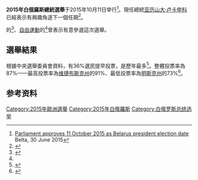 {{Expand English|time=2015-09-24T15:52:43+00:00}}
{{Infobox election
|election_name      = 2015年白俄羅斯總統選舉
| country = Belarus
| type = presidential
| ongoing = no
| previous_election = 2010年白俄羅斯總統選舉
| previous_year = 2010
| next_election = 2020年白俄羅斯總統選舉
| next_year = 2020
| election_date = 2015年10月11日
| image1 = [[File:Alexander_Lukashenko_crop.jpeg|160x160px]]
| nominee1 = '''[[亚历山大·格里戈里耶维奇·卢卡申科|亚历山大·卢卡申科]]'''
| party1 = 無黨籍
| popular_vote1 = 5,095,156
| percentage1 = 84.09%
| image2 = [[File:Tacciana_Karatkievič.jpeg|160x160px]]
| nominee2 = {{le|塔季揚娜·科羅特克維奇|Tatsiana Karatkevich}}
| party2 = 人民公投
| color2 = F0004D
| popular_vote2 = 269,542
| percentage2 = 4.45%
| image4 = 
| nominee4 = [[謝爾蓋·蓋杜克維奇|謝爾蓋·蓋杜克維奇]]
| party4 = [[自由民主黨_(白俄羅斯)|自由民主黨]]
| color4 = 0064A9
| popular_vote4 = 202,325
| percentage4 = 3.34%
| image5 = 
| nominee5 = {{link-ru|尼古拉·烏拉霍維奇|Улахович, Николай Дмитриевич}}
| party5 = {{le|白俄羅斯愛國黨|Belarusian Patriotic Party}}
| color5 = BA1C24
| popular_vote5 = 101,990
| percentage5 = 1.68%
| map_image = Lukasenko's vote.jpg
| map_size =
| map_caption =
| turnout = 87.22%
| title = 總統
| before_election = [[亚历山大·格里戈里耶维奇·卢卡申科|亚历山大·卢卡申科]]
| after_election = [[亚历山大·格里戈里耶维奇·卢卡申科|亚历山大·卢卡申科]]
| before_party = 無黨籍
| after_party = 無黨籍
}}

'''2015年白俄羅斯總統選舉'''于2015年10月11日举行<ref>[http://eng.belta.by/all_news/politics/Parliament-approves-11-October-2015-as-Belarus-president-election-date_i_82887.html Parliament approves 11 October 2015 as Belarus president election date] {{Wayback|url=http://eng.belta.by/all_news/politics/Parliament-approves-11-October-2015-as-Belarus-president-election-date_i_82887.html |date=20150704025251 }} Belta, 30 June 2015</ref>。現任總統[[亚历山大·格里戈里耶维奇·卢卡申科|亚历山大·卢卡申科]]已經表示有興趣角逐下一個任期<ref>{{cite web|title=Lukashenka will take part in the president election 2015|url=http://en.eurobelarus.info/news/politics/2014/10/19/lukashenka-will-take-part-in-the-president-election-2015.html|publisher=Eurobelarus|accessdate=27 December 2014|archive-date=2015-07-09|archive-url=https://web.archive.org/web/20150709012321/http://en.eurobelarus.info/news/politics/2014/10/19/lukashenka-will-take-part-in-the-president-election-2015.html|dead-url=no}}</ref>。

{{le|白俄羅斯聯合公民黨|United Civic Party of Belarus}}的{{le|阿納托利·列別德科|Anatoly Lebedko}}<ref name=BD01>{{cite web|last1=Astapenia|first1=Ryhor|title=Will There Be A Single Opposition Candidate In 2015 Elections?|url=http://belarusdigest.com/story/will-there-be-single-opposition-candidate-2015-elections-19014|publisher=Belarus Digest|access-date=2015-09-24|archive-url=https://web.archive.org/web/20151009061908/http://belarusdigest.com/story/will-there-be-single-opposition-candidate-2015-elections-19014|archive-date=2015-10-09|dead-url=yes}}</ref>、[[自由運動_(白俄羅斯)|自由運動]]的{{le|亞歷山大·米林克維奇|Alaksandar Milinkievič}}<ref name="BD01" />曾表示有意參選這次選舉。

==選舉結果==
根據中央選舉委員會資料，有36%選民提早投票，是歷年最多<ref>{{cite web|url=http://news.tut.by/politics/468046.html|title=Рекорд пал. Досрочно проголосовали 36,05% избирателей|work=TUT.BY|accessdate=12 October 2015|archive-date=2015-10-12|archive-url=https://web.archive.org/web/20151012181652/http://news.tut.by/politics/468046.html|dead-url=no}}</ref>。整體投票率為87%——最高投票率為[[维捷布斯克州|维捷布斯克州]]的91%、最低投票率為[[明斯克州|明斯克州]]的73%<ref name=vybory2015>{{cite web|url=http://vybory2015.by/|title=Выборы Президента Республики Беларусь 2015|publisher=|accessdate=12 October 2015|archive-url=https://web.archive.org/web/20151011154730/http://vybory2015.by/|archive-date=2015-10-11|dead-url=yes}}</ref>。

{{Election results
|cand1=[[亚历山大·格里戈里耶维奇·卢卡申科|亚历山大·卢卡申科]]|party1=無黨籍|votes1=5102478
|cand2={{le|塔季揚娜·科羅特克維奇|Tatsiana Karatkevich}}|party2=人民公投|votes2=271426|color2=#F0004D
|cand3=[[謝爾蓋·蓋杜克維奇|謝爾蓋·蓋杜克維奇]]|party3=[[自由民主黨_(白俄羅斯)|自由民主黨]]|votes3=201945|color3=#0064A9
|cand4={{link-ru|尼古拉·烏拉霍維奇|Улахович, Николай Дмитриевич}}|party4={{le|白俄羅斯愛國黨|Belarusian Patriotic Party}}|votes4=102131|color4=#BA1C24
|row5=反對所有|votes5=386225
|invalid=48808
|electorate=7008682
|source=[http://www.belta.by/politics/view/tsik-belarusi-utverdil-itogi-vyborov-prezidenta-166921-2015/ Belta]
}}

==参考资料==
{{reflist}}

{{白俄羅斯選舉}}
[[Category:2015年歐洲選舉|Category:2015年歐洲選舉]]
[[Category:2015年白俄羅斯|Category:2015年白俄羅斯]]
[[Category:白俄罗斯总统选举|Category:白俄罗斯总统选举]]